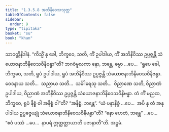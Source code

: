 ```yaml
---
title: "1.3.5.8 အဘိနိဝေသသုတ္တ"
tableOfContents: false
sidebar:
  order: 9
type: "tipitaka"
basket: "su"
book: "khan"
---
```



<DynamicBreadcrumb />

<Division number="157" book="khan">

<Paragraph number="807" book="khan">
သာဝတ္ထိနိဒါနံ. “ကိသ္မိံ နု ခေါ, ဘိက္ခဝေ, သတိ, ကိံ ဥပါဒါယ, ကိံ အဘိနိဝိဿ ဥပ္ပဇ္ဇန္တိ သံယောဇနာဘိနိဝေသဝိနိဗန္ဓာ”တိ? ဘဂဝံမူလကာ နော, ဘန္တေ, ဓမ္မာ …ပေ…  “ရူပေ ခေါ, ဘိက္ခဝေ, သတိ, ရူပံ ဥပါဒါယ, ရူပံ အဘိနိဝိဿ ဥပ္ပဇ္ဇန္တိ သံယောဇနာဘိနိဝေသဝိနိဗန္ဓာ. ဝေဒနာယ သတိ…  သညာယ သတိ…  သင်္ခါရေသု သတိ…  ဝိညာဏေ သတိ, ဝိညာဏံ ဥပါဒါယ, ဝိညာဏံ အဘိနိဝိဿ ဥပ္ပဇ္ဇန္တိ သံယောဇနာဘိနိဝေသဝိနိဗန္ဓာ. တံ ကိံ မညထ, ဘိက္ခဝေ, ရူပံ နိစ္စံ ဝါ အနိစ္စံ ဝါ”တိ? “အနိစ္စံ, ဘန္တေ”. “ယံ ပနာနိစ္စံ …ပေ…  အပိ နု တံ အနုပါဒါယ ဥပ္ပဇ္ဇေယျုံ သံယောဇနာဘိနိဝေသဝိနိဗန္ဓာ”တိ? “နော ဟေတံ, ဘန္တေ” …ပေ…  “ဧဝံ ပဿံ …ပေ…  နာပရံ ဣတ္ထတ္တာယာတိ ပဇာနာတီ”တိ.

</Paragraph>
</Division>

<Paragraph number="808" type="center" book="khan">
အဋ္ဌမံ.
</Paragraph>